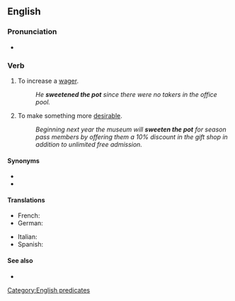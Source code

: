 ==English==

===Pronunciation===
* {{audio|en|En-au-sweeten the pot.ogg|Audio (AU)}}

===Verb===
{{head|en|verb}}

# {{lb|en|idiomatic}} To increase a [[wager]].
#: ''He '''sweetened the pot''' since there were no takers in the office pool.''
# {{lb|en|idiomatic}} To make something more [[desirable]].
#: ''Beginning next year the museum will '''sweeten the pot''' for season pass members by offering them a 10% discount in the gift shop in addition to unlimited free admission.''

====Synonyms====
* {{l|en|up the ante}}
* {{l|en|raise the stakes}}

====Translations====
{{trans-top|to make a living}}
* French: {{t+|fr|mettre du beurre dans les épinards}}
* German: {{t+|de|das macht den Kohl nicht fett}}
{{trans-mid}}
* Italian: {{t|it|arrotondare lo stipendio}}
* Spanish: {{t|es|redondear el presupuesto}}
{{trans-bottom}}

====See also====
* {{l|en|sugarcoat the pill}}

[[Category:English predicates]]